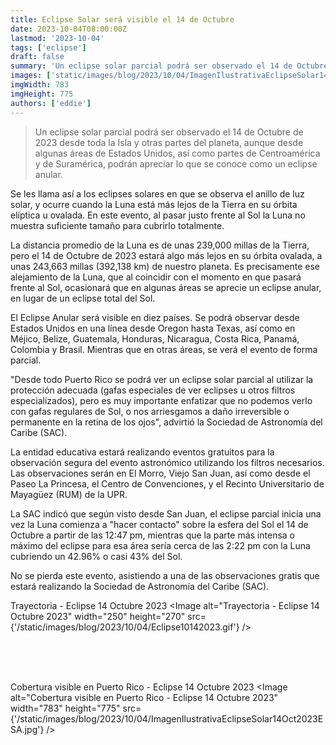 ```yaml
---
title: Eclipse Solar será visible el 14 de Octubre
date: 2023-10-04T08:00:00Z
lastmod: '2023-10-04'
tags: ['eclipse']
draft: false
summary: 'Un eclipse solar parcial podrá ser observado el 14 de Octubre de 2023 desde toda la Isla y otras partes del planeta, aunque desde algunas áreas de Estados Unidos, así como partes de Centroamérica y de Suramérica, podrán apreciar lo que se conoce como un eclipse anular.'
images: ['static/images/blog/2023/10/04/ImagenIlustrativaEclipseSolar14Oct2023ESA.jpg']
imgWidth: 783
imgHeight: 775
authors: ['eddie']
---
```


> Un eclipse solar parcial podrá ser observado el 14 de Octubre de 2023 desde toda la Isla y otras partes del planeta, aunque desde algunas áreas de Estados Unidos, así como partes de Centroamérica y de Suramérica, podrán apreciar lo que se conoce como un eclipse anular.

Se les llama así a los eclipses solares en que se observa el anillo de luz solar, y ocurre cuando la Luna está más lejos de la Tierra en su órbita elíptica u ovalada. En este evento, al pasar justo frente al Sol la Luna no muestra suficiente tamaño para cubrirlo totalmente.

La distancia promedio de la Luna es de unas 239,000 millas de la Tierra, pero el 14 de Octubre de 2023 estará algo más lejos en su órbita ovalada, a unas 243,663 millas (392,138 km) de nuestro planeta. Es precisamente ese alejamiento de la Luna, que al coincidir con el momento en que pasará frente al Sol, ocasionará que en algunas áreas se aprecie un eclipse anular, en lugar de un eclipse total del Sol.

El Eclipse Anular será visible en diez países. Se podrá observar desde Estados Unidos en una línea desde Oregon hasta Texas, así como en Méjico, Belize, Guatemala, Honduras, Nicaragua, Costa Rica, Panamá, Colombia y Brasil. Mientras que en otras áreas, se verá
el evento de forma parcial.

"Desde todo Puerto Rico se podrá ver un eclipse solar parcial al utilizar la protección adecuada (gafas especiales de ver eclipses u otros filtros especializados), pero es muy importante enfatizar que no podemos verlo con gafas regulares de Sol, o nos arriesgamos a daño irreversible o permanente en la retina de los ojos", advirtió la Sociedad de Astronomía del Caribe (SAC).

La entidad educativa estará realizando eventos gratuitos para la observación segura del evento astronómico utilizando los filtros necesarios. Las observaciones serán en El Morro, Viejo San Juan, así como desde el Paseo La Princesa, el Centro de Convenciones, y el Recinto Universitario de Mayagüez (RUM) de la UPR.

La SAC indicó que según visto desde San Juan, el eclipse parcial inicia una vez la Luna comienza a "hacer contacto" sobre la esfera del Sol el 14 de Octubre a partir de las 12:47 pm, mientras que la parte más intensa o máximo del eclipse para esa área sería cerca de las 2:22 pm con la Luna cubriendo un 42.96% o casi 43% del Sol.

No se pierda este evento, asistiendo a una de las observaciones gratis que estará realizando la Sociedad de Astronomía del Caribe (SAC).

<ImageCaption>Trayectoria - Eclipse 14 Octubre 2023</ImageCaption>
<Image
  alt="Trayectoria - Eclipse 14 Octubre 2023"
  width="250"
  height="270"
  src={'/static/images/blog/2023/10/04/Eclipse10142023.gif'}
/>

<br />
<br />
<br />

<ImageCaption>Cobertura visible en Puerto Rico - Eclipse 14 Octubre 2023</ImageCaption>
<Image
  alt="Cobertura visible en Puerto Rico - Eclipse 14 Octubre 2023"
  width="783"
  height="775"
  src={'/static/images/blog/2023/10/04/ImagenIlustrativaEclipseSolar14Oct2023ESA.jpg'}
/>
